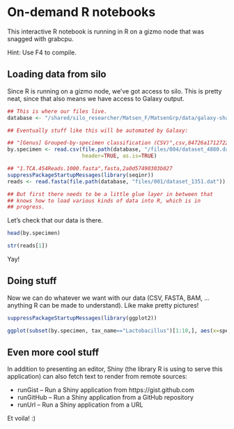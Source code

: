 # On-demand R notebooks

This interactive R notebook is running in R on a gizmo node that was snagged
with grabcpu.

Hint: Use F4 to compile.

## Loading data from silo

Since R is running on a gizmo node, we've got access to silo. This is
pretty neat, since that also means we have access to Galaxy output.

```r
## This is where our files live.
database <- "/shared/silo_researcher/Matsen_F/MatsenGrp/data/galaxy-shapley/database"

## Eventually stuff like this will be automated by Galaxy:

## "[Genus] Grouped-by-specimen classification (CSV)",csv,84726a17127220c7
by.specimen <- read.csv(file.path(database, "/files/004/dataset_4880.dat"),
                        header=TRUE, as.is=TRUE)

## "1.TCA.454Reads.1000.fasta",fasta,2a0d57490303b027
suppressPackageStartupMessages(library(seqinr))
reads <- read.fasta(file.path(database, "files/001/dataset_1351.dat"))

## But first there needs to be a little glue layer in between that
## knows how to load various kinds of data into R, which is in
## progress.
```

Let's check that our data is there.

```r
head(by.specimen)
```

```r
str(reads[1])
```

Yay!

## Doing stuff

Now we can do whatever we want with our data (CSV, FASTA, BAM, ...
anything R can be made to understand). Like make pretty pictures!

```r
suppressPackageStartupMessages(library(ggplot2))

ggplot(subset(by.specimen, tax_name=="Lactobacillus")[1:10,], aes(x=specimen, y=placements)) + geom_point(aes(color=tally))
```

## Even more cool stuff

In addition to presenting an editor, Shiny (the library R is using to serve this application) can also fetch text to render from remote sources:

* runGist -- Run a Shiny application from https://gist.github.com
* runGitHub -- Run a Shiny application from a GitHub repository
* runUrl -- Run a Shiny application from a URL

Et voila! :)
